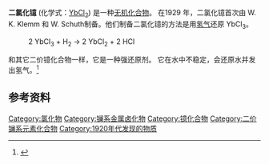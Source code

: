 {{chembox
| Verifiedfields = changed
| Watchedfields = changed
| verifiedrevid = 470634748
| Name =
| ImageFile =Strontium-iodide-unit-cell-3D-balls.png
| ImageName = Ytterbium(II) chloride
| OtherNames = 氯化亚镱
|Section1={{Chembox Identifiers
| ChemSpiderID_Ref = {{chemspidercite|correct|chemspider}}
| ChemSpiderID = 75606
| StdInChI_Ref = {{stdinchicite|correct|chemspider}}
| StdInChI = 1S/2ClH.Yb/h2*1H;/q;;+2/p-2
| StdInChIKey_Ref = {{stdinchicite|correct|chemspider}}
| StdInChIKey = LINIOGPXIKIICR-UHFFFAOYSA-L
| SMILES = [Yb+2].[Cl-].[Cl-]
| InChI = 1S/2ClH.Yb/h2*1H;/q;;+2/p-2
| InChIKey1 = LINIOGPXIKIICR-UHFFFAOYSA-L
| CASNo_Ref = {{cascite|changed|??}}
| CASNo = 13874-77-6
 }}
|Section2={{Chembox Properties
| Formula = YbCl<sub>2</sub>
| MolarMass = 243.95 g/mol
| Appearance = 绿色固体
| Density = 5.27 g/cm<sup>3</sup>，固态
| MeltingPtC = 721
| BoilingPt =
| Solubility = 反应<ref name="hand">
{{Citation  | last = Lide | first = David R. | year = 1998
 | title = Handbook of Chemistry and Physics
 | edition = 87 | location = Boca Raton, FL | publisher = CRC Press | isbn = 0-8493-0594-2 | pages = 4–94}}</ref>
}}
|Section3={{Chembox Structure
| CrystalStruct = [[斜方晶系|斜方晶系]], [[Pearson_symbol|''oP24'']]
| SpaceGroup = Pbca, No. 61 
 }}
|Section7={{Chembox Hazards
| EUClass = 未列出
 }}
}}

'''二氯化镱''' (化学式：[[镱|Yb]][[氯|Cl<sub>2</sub>]]) 是一种[[无机化合物|无机化合物]]。 在1929 年，二氯化镱首次由 W. K. Klemm 和 W. Schuth制备。他们制备二氯化镱的方法是用[[氢气|氢气]]还原 YbCl<sub>3</sub>。

:2 YbCl<sub>3</sub> + H<sub>2</sub> → 2 YbCl<sub>2</sub> + 2 HCl

和其它二价镱化合物一样，它是一种强还原剂。 它在水中不稳定，会还原水并发出氢气。<ref>{{Cite web |url=http://www.britannica.com/eb/article-9078098/ytterbium |title=ytterbium - Britannica Online Encyclopedia |accessdate=2020-10-26 |archive-date=2008-01-08 |archive-url=https://web.archive.org/web/20080108110716/http://www.britannica.com/eb/article-9078098/ytterbium |dead-url=no }}</ref>

==参考资料==
<references/>

{{镱化合物}}
{{氯化物}}

[[Category:氯化物|Category:氯化物]]
[[Category:镧系金属卤化物|Category:镧系金属卤化物]]
[[Category:镱化合物|Category:镱化合物]]
[[Category:二价镧系元素化合物|Category:二价镧系元素化合物]]
[[Category:1920年代发现的物质|Category:1920年代发现的物质]]


{{inorganic-compound-stub}}